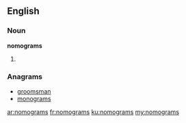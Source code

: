 ==English==

===Noun===
'''nomograms'''

# {{plural of|nomogram}}

===Anagrams===
* [[groomsman#English|groomsman]]
* [[monograms#English|monograms]]

[[ar:nomograms]]
[[fr:nomograms]]
[[ku:nomograms]]
[[my:nomograms]]